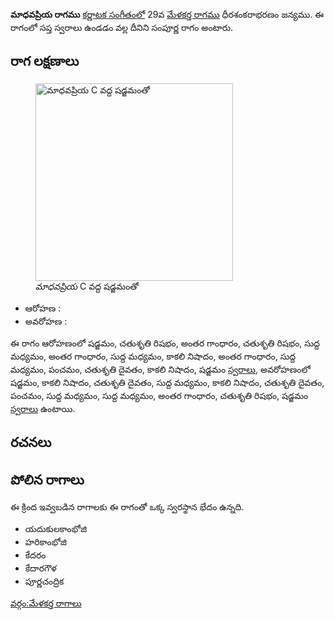 {{Infobox ragam
	| name          	= మాధవప్రియ
	| synonym	    	= 
	| mela          	= 
	| chakra        	= 
	| janaka        	= 
	| type          	= సంపూర్ణ
	| arohanam      	= {{svaraC|S|R2|G3|R2|M1|G3|M1|N3|G3|M1|P|D2|N3|S'}} 
	| avarohanam    	= {{svaraC|S'|N3|D2|M1|N3|D2|P|M1|M1|G3|R2|S}}
	| jeeva         	=
	| chhaya        	=
	| nyasa         	=
	| vishesha      	= 
	| equivalent  		= 
}}
{{కర్ణాటక సంగీత రాగాలు}}
'''మాధవప్రియ రాగము''' [[కర్ణాటక సంగీతం]]లో 29వ [[మేళకర్త రాగము]] ధీరశంకరాభరణం జన్యము.  ఈ రాగంలో సప్త స్వరాలు ఉండడం వల్ల దీనిని సంపూర్ణ రాగం అంటారు.


==రాగ లక్షణాలు==
[[Image:madhavapriya_kb2wiki.png|thumb|right|316px|''మాధవప్రియ'' C వద్ద షడ్జమంతో]]

* ఆరోహణ : {{svaraC|S|R2|G3|R2|M1|G3|M1|N3|G3|M1|P|D2|N3|S'}} 
* అవరోహణ : {{svaraC|S'|N3|D2|M1|N3|D2|P|M1|M1|G3|R2|S}}

ఈ రాగం ఆరోహణంలో షడ్జమం, చతుశృతి రిషభం, అంతర గాంధారం, చతుశృతి రిషభం, సుద్ద మధ్యమం, అంతర గాంధారం, సుద్ద మధ్యమం, కాకలి  నిషాదం, అంతర గాంధారం, సుద్ద మధ్యమం, పంచమం, చతుశృతి దైవతం, కాకలి  నిషాదం, షడ్జమం [[స్వరాలు]], అవరోహణంలో షడ్జమం, కాకలి  నిషాదం, చతుశృతి దైవతం, సుద్ద మధ్యమం, కాకలి  నిషాదం, చతుశృతి దైవతం, పంచమం, సుద్ద మధ్యమం, సుద్ద మధ్యమం, అంతర గాంధారం, చతుశృతి రిషభం, షడ్జమం [[స్వరాలు]] ఉంటాయి.

==రచనలు==



==పోలిన రాగాలు==
ఈ క్రింద ఇవ్వబడిన రాగాలకు ఈ రాగంతో ఒక్క స్వరస్థాన భేదం ఉన్నది.
* యదుకులకాంభోజి
* హరికాంభోజి
* కేదరం
* కేదారగౌళ
* పూర్ణచంద్రిక



[[వర్గం:మేళకర్త రాగాలు]]